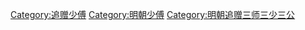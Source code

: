 [[Category:追赠少傅|Category:追赠少傅]]
[[Category:明朝少傅|Category:明朝少傅]]
[[Category:明朝追赠三师三少三公|Category:明朝追赠三师三少三公]]
